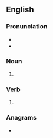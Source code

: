 {{also|Hoots}}
==English==

===Pronunciation===
* {{IPA|en|/huːts/}}
* {{rhymes|en|uːts|s=1}}

===Noun===
{{head|en|noun form}}

# {{plural of|en|hoot}}

===Verb===
{{head|en|verb form}}

# {{en-third-person singular of|hoot}}

===Anagrams===
* {{anagrams|en|a=hoost|Htoos|Sotho|shoot|sooth|toosh}}
